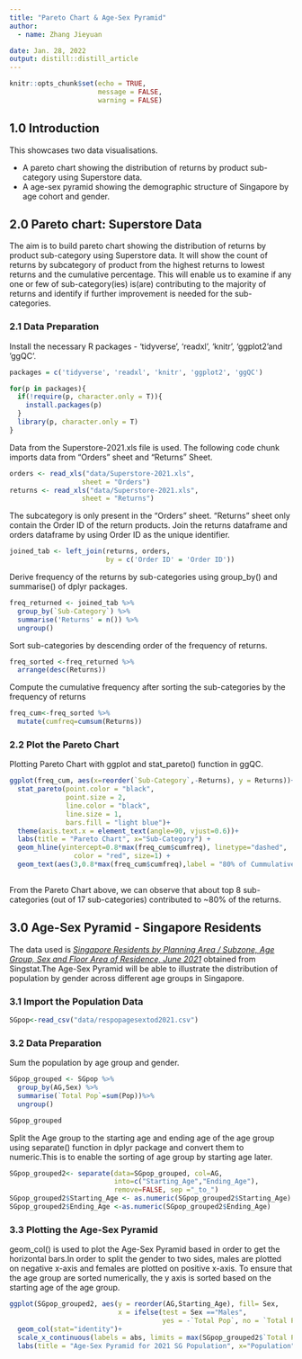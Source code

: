 ```yaml
---
title: "Pareto Chart & Age-Sex Pyramid"
author:
  - name: Zhang Jieyuan

date: Jan. 28, 2022
output: distill::distill_article
---
```


```r
knitr::opts_chunk$set(echo = TRUE,
                      message = FALSE,
                      warning = FALSE)
```
## 1.0 Introduction
This showcases two data visualisations.

* A pareto chart showing the distribution of returns by product sub-category using Superstore data. 
* A age-sex pyramid showing the demographic structure of Singapore by age cohort and gender. 

## 2.0 Pareto chart: Superstore Data

The aim is to build pareto chart showing the distribution of returns by product sub-category using Superstore data. It will show the count of returns by subcategory of product from the highest returns to lowest returns and the cumulative percentage. This will enable us to examine if any one or few of sub-category(ies) is(are) contributing to the majority of returns and identify if further improvement is needed for the sub-categories.

### 2.1 Data Preparation

Install the necessary R packages - 'tidyverse', 'readxl', 'knitr', 'ggplot2'and 'ggQC'.

```r
packages = c('tidyverse', 'readxl', 'knitr', 'ggplot2', 'ggQC')

for(p in packages){
  if(!require(p, character.only = T)){
    install.packages(p)
  }
  library(p, character.only = T)
}

```
Data from the Superstore-2021.xls file is used. The following code chunk imports data from "Orders" sheet and "Returns" Sheet.

```r
orders <- read_xls("data/Superstore-2021.xls",
                  sheet = "Orders")
returns <- read_xls("data/Superstore-2021.xls",
                  sheet = "Returns")
```

The subcategory is only present in the "Orders" sheet. "Returns" sheet only contain the Order ID of the return products. Join the returns dataframe and orders dataframe by using Order ID as the unique identifier.

```r
joined_tab <- left_join(returns, orders,
                        by = c('Order ID' = 'Order ID'))
```


Derive frequency of the returns by sub-categories using group_by() and summarise() of dplyr packages.

```r
freq_returned <- joined_tab %>%
  group_by(`Sub-Category`) %>%
  summarise('Returns' = n()) %>%
  ungroup()
```

Sort sub-categories by descending order of the frequency of returns.

```r
freq_sorted <-freq_returned %>%
  arrange(desc(Returns))

```

Compute the cumulative frequency after sorting the sub-categories by the frequency of returns

```r
freq_cum<-freq_sorted %>%
  mutate(cumfreq=cumsum(Returns))

```

### 2.2 Plot the Pareto Chart
Plotting Pareto Chart with ggplot and stat_pareto() function in ggQC.

```r
ggplot(freq_cum, aes(x=reorder(`Sub-Category`,-Returns), y = Returns))+
  stat_pareto(point.color = "black",
              point.size = 2,
              line.color = "black",
              line.size = 1,
              bars.fill = "light blue")+
  theme(axis.text.x = element_text(angle=90, vjust=0.6))+
  labs(title = "Pareto Chart", x="Sub-Category") +
  geom_hline(yintercept=0.8*max(freq_cum$cumfreq), linetype="dashed", 
                color = "red", size=1) +
  geom_text(aes(3,0.8*max(freq_cum$cumfreq),label = "80% of Cummulative %", vjust = -1))
  
```
From the Pareto Chart above, we can observe that about top 8 sub-categories (out of 17 sub-categories) contributed to ~80% of the returns.

## 3.0 Age-Sex Pyramid - Singapore Residents

The data used is *[Singapore Residents by Planning Area / Subzone, Age Group, Sex and Floor Area of Residence, June 2021](https://www.singstat.gov.sg/find-data/search-by-theme/population/geographic-distribution/latest-data)* obtained from Singstat.The Age-Sex Pyramid will be able to illustrate the distribution of population by gender across different age groups in Singapore.

### 3.1 Import the Population Data

```r
SGpop<-read_csv("data/respopagesextod2021.csv")
```

### 3.2 Data Preparation

Sum the population by age group and gender.

```r
SGpop_grouped <- SGpop %>%
  group_by(AG,Sex) %>%
  summarise(`Total Pop`=sum(Pop))%>%
  ungroup()

SGpop_grouped
```
Split the Age group to the starting age and ending age of the age group using separate() function in dplyr package and convert them to numeric.This is to enable the sorting of age group by starting age later.

```r
SGpop_grouped2<- separate(data=SGpop_grouped, col=AG, 
                          into=c("Starting_Age","Ending_Age"), 
                          remove=FALSE, sep ="_to_") 
SGpop_grouped2$Starting_Age <- as.numeric(SGpop_grouped2$Starting_Age)
SGpop_grouped2$Ending_Age <-as.numeric(SGpop_grouped2$Ending_Age)

```

### 3.3 Plotting the Age-Sex Pyramid

geom_col() is used to plot the Age-Sex Pyramid based in order to get the horizontal bars.In order to split the gender to two sides, males are plotted on negative x-axis and females are plotted on positive x-axis. To ensure that the age group are sorted numerically, the y axis is sorted based on the starting age of the age group.

```r
ggplot(SGpop_grouped2, aes(y = reorder(AG,Starting_Age), fill= Sex, 
                           x = ifelse(test = Sex =="Males",
                                      yes = -`Total Pop`, no = `Total Pop`)))+
  geom_col(stat="identity")+
  scale_x_continuous(labels = abs, limits = max(SGpop_grouped2$`Total Pop`) * c(-1,1)) + 
  labs(title = "Age-Sex Pyramid for 2021 SG Population", x="Population", y ="Age Group")
  
 
```